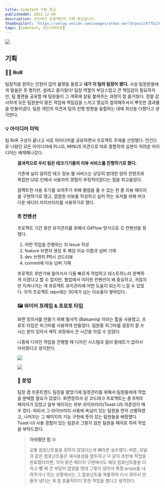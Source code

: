 ```yaml
---
title: CodeTech 기획 회고
publishedAt: 2022-12-09
description: 코드테크 프로젝트의 기획 회고입니다.
thumbnailUrl: "https://velog.velcdn.com/images/ethan_world/post/67fb17d4-1d79-4b7b-b1df-4aff27929bfb/image.ico"
tags: [Codetech, 코드스테이츠]
---
```


![](https://velog.velcdn.com/images/ethan_world/post/0db398a4-1deb-4d94-bec1-e08a616b45f3/image.gif)

## 기획

### 👨‍💻 RnR

팀장직을 원하는 인원이 없어 룰렛을 돌렸고 **내가 이 팀의 팀장이 됐다.** 사실 팀원분들에게 말씀은 못 했지만, 설레고 즐거웠다! 팀장 역할이 부담스럽고 큰 책임감이 필요하지만, 팀 플랜을 공유할 때 팀원들이 그 계획에 살을 붙여주는 과정이 참 즐거웠다. 정말 감사하게 모든 팀원분이 맡은 작업에 책임감을 느끼고 열심히 참여해주셔서 뿌듯한 결과물을 만들어냈다. 팀원 개인의 의견과 팀의 진행 방향을 융합하는 대에 최선을 다했다고 생각한다.

### 💡 아이디어 미믹

팀 RnR 구성이 끝나고 서로 아이디어를 공유하면서 프로젝트 주제를 선정했다. 안건으로 나왔던 모든 아이디어에 PLUS, MINUS 의견으로 따로 종합하여 실현이 어려운 아이디어는 배제해나갔다.

<Figure
  width="500"
  height="300"
  image="https://velog.velcdn.com/images/ethan_world/post/f72b28e6-af51-48d5-9c27-758cafc6a2d2/image.png"
/>

**결과적으로 우리 팀은 테크기기들의 리뷰 서비스를 진행하기로 했다.**

기존에 널리 알려진 테크 정보 웹 서비스는 상당히 방대한 양의 컨텐츠와 복잡한 UI로 인해서 사용자의 경험이 부정적이었다는 점을 파고들었다.

컴팩트한 사용 후기를 보여주기 위해 별점을 줄 수 있는 한 줄 리뷰 페이지를 구현하기로 했고, 깔끔한 리뷰를 작성하고 싶어 하는 유저를 위해 마크다운 에디터 라이브러리를 사용하기로 했다.

### ⏰ 컨벤션

프로젝트 기간 동안 유지관리를 위해서 GitFlow 방식으로 깃 컨벤션을 정했다.

1. 어떤 작업을 진행하는 지 Issue 작성
2. feature 브랜치 생성 후 해당 이슈 이름과 넘버 기재
3. dev 브랜치 PR시 코드리뷰
4. commit에 이슈 넘버 기재

프로젝트 후반기에 들어서서 다들 빠르게 작업하고 테스트하느라 완벽하게 지켰다고 할 수 없지만, 협업에서 이러한 컨벤션이 왜 중요하고, 귀찮지만 지켜나가는 게 프로젝트 유지관리에 어떤 도움이 되는지 느낄 수 있었다. 아직 프로젝트 repo에는 30개가 넘는 이슈들이 쌓여있다..

### 🖼 와이어 프레임 & 프로토 타입

화면 정의서를 만들기 위해 발사믹 (Balsamiq) 이라는 툴을 사용했고,
프로토 타입은 피그마를 사용하여 만들었다.
팀원중 피그마를 굉장히 잘 쓰시는 분이 있어서 제작 과정에서 큰 시간을 아낄 수 있었다.

나중에 디자인 작업을 진행할 때 디자인 시스템과 컬러 팔레트가 없어서 아쉬웠다고 생각한다.

![](https://velog.velcdn.com/images/ethan_world/post/a70798c9-e9ac-4b46-8816-988c73195fa0/image.png)

![](https://velog.velcdn.com/images/ethan_world/post/16b15cec-9341-424f-8e67-999f246aa072/image.png)

### 🍕 분업

팀장 겸 프론트엔드 팀장을 맡았기에 일정관리를 위해서 팀원들에게 작업을 분배할 필요가 있었다. 화면정의서 상 코드테크 프로젝트는 총 9개의 페이지가 있었고 일부 페이지는 외부 라이브러리(Toast-UI) 의존성이 매우 컸다. 따라서 그 라이브러리 사용에 욕심이 있는 팀원을 먼저 선별하였고, 나머지는 그 페이지의 기능 구현에 뜻이 있는 팀원들을 배정했다. Toast-UI 사용 경험이 있는 팀원과 그렇지 않은 팀원을 페어로 하여 작업을 부탁드렸다.

> **아쉬웠던 점** 😢
>
> 공통 컴포넌트들을 정하지 않았다는게 뼈아픈 실수였다.
> 버튼, 모달과 같은 컴포넌트들은 재사용성을 염두하고 다 같이 초반에 작업을 완료했더라면, 각자 맡은 페이지 구현에서도 해당 컴포넌트들을 더하고 뺄 때 큰 부담이 없었을 텐데 그렇지 않아서 특정 props를 내려주거나 하는 상황에서는 그 컴포넌트를 복붙하여 다시 깎아서 만들어 냈다는 게 참 효율적이지 못한 작업을 했다고 생각한다.

